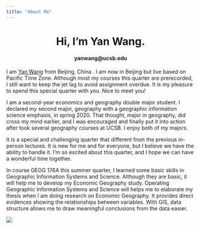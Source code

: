 ```yaml
---
title: "About Me"
---
```

  
<center>
# Hi, I'm Yan Wang.
#### yanwang@ucsb.edu
</center>
I am [Yan Wang](https://github.com/Vialawaila) from Beijing, China<i class="fas fa-home"></i> .
I am now in Beijing but live based on Pacific Time Zone. Although most my courses this quarter are prerecorded, I still want to keep the jet lag to avoid assignment overdue. It is my pleasure to spend this special quarter with you. Nice to meet you! 

I am a second-year economics and geography double major student. I declared my second major, geography with a geographic information science emphasis, in spring 2020. That thought, major in geography, did cross my mind earlier, and I was encouraged and finally put it into action after took several geography courses at UCSB. I enjoy both of my majors.

It is a special and challenging quarter that different from the previous in-person lectures. It is new for me and for everyone, but I believe we have the ability to handle it. I'm so excited about this quarter, and I hope we can have a wonderful time together.

In course GEOG 176A this summer quarter, I learned some basic skills in Geographic Information Systems and Science. Although they are basic, it will help me to develop my Economic Geography study. Operating Geographic Information Systems and Science will helps me to elaborate my thesis when I am doing research on Economic Geography. It provides direct evidences showing the relationships between variables. With GIS, data structure allows me to draw meaningful conclusions from the data easier. 

![](./img/pic.jpg)
